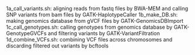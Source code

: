 1a_call_variants.sh: aligning reads from fastq files by BWA-MEM and calling SNP variants from bam files by GATK-HaplotypeCaller
1b_make_DB.sh: making genomics database from gVCF files by GATK-GenomicsDBImport
1c_call_genotypes.sh: calling genotypes from genomics database by GATK-GenotypeGVCFs and filtering variants by GATK-VariantFiltration
1d_combine_VCFs.sh: combining VCF files across chromosomes and discarding filtered out variants by bcftools
